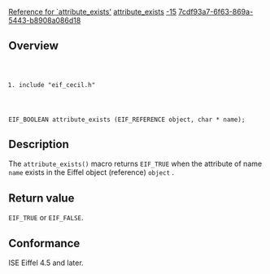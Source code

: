 [[Property:title|Reference for `attribute_exists']]
[[Property:link_title|attribute_exists]]
[[Property:weight|-15]]
[[Property:uuid|7cdf93a7-6f63-869a-5443-b8908a086d18]]
==Overview==
<code lang="C">
#include "eif_cecil.h"

EIF_BOOLEAN attribute_exists (EIF_REFERENCE object, char * name);
</code>

==Description==
The <code lang="C">attribute_exists()</code> macro returns <code lang="C">EIF_TRUE</code> when the attribute of name <code lang="C">name</code> exists in the Eiffel object (reference) <code lang="C">object</code> . 
==Return value==
<code lang="C">EIF_TRUE</code> or <code lang="C">EIF_FALSE</code>. 
==Conformance==
ISE Eiffel 4.5 and later. 
{{SeeAlso|<br/>[[Reference for `eif_attribute'.]]  }}


